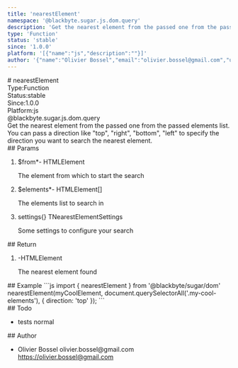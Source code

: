 ```yaml
---
title: 'nearestElement'
namespace: '@blackbyte.sugar.js.dom.query'
description: 'Get the nearest element from the passed one from the passed elements list. You can pass a direction like &quot;top&quot;, &quot;right&quot;, &quot;bottom&quot;, &quot;left&quot; to specify the direction you want to search the nearest element.'
type: 'Function'
status: 'stable'
since: '1.0.0'
platform: '[{"name":"js","description":""}]'
author: '{"name":"Olivier Bossel","email":"olivier.bossel@gmail.com","url":"https://olivier.bossel@gmail.com"}'
---
```

<div class="docmap -mdx">
# nearestElement
<div class="docmap_metas">
<div class="docmap_type"><span class="docmap_type-label">Type:</span><span class="docmap_type-value">Function</span></div>
<div class="docmap_status"><span class="docmap_status-label">Status:</span><span class="docmap_status-value -stable">stable</span></div>
<div class="docmap_since"><span class="docmap_since-label">Since:</span><span class="docmap_since-value">1.0.0</span></div>
<div class="docmap_platform"><span class="docmap_platform-label">Platform:</span><span class="docmap_platform-value -js">js</span></div>
</div>
<div class="docmap_namespace">@blackbyte.sugar.js.dom.query</div>
<div class="docmap_description typo-lead typo-format">
Get the nearest element from the passed one from the passed elements list.
You can pass a direction like &quot;top&quot;, &quot;right&quot;, &quot;bottom&quot;, &quot;left&quot; to specify
the direction you want to search the nearest element.
</div>
<div class="docmap_params">
## Params
<ol class="docmap_list">
<li class="docmap_item">
<span class="docmap_name">$from<span class="docmap_required">*</span></span><span class="docmap_default">-</span> <span class="docmap_type">HTMLElement</span>
<p class="docmap_description">The element from which to start the search</p>
</li>
<li class="docmap_item">
<span class="docmap_name">$elements<span class="docmap_required">*</span></span><span class="docmap_default">-</span> <span class="docmap_type">HTMLElement&lsqb;&rsqb;</span>
<p class="docmap_description">The elements list to search in</p>
</li>
<li class="docmap_item">
<span class="docmap_name">settings</span><span class="docmap_default">&lcub;&rcub;</span> <span class="docmap_type">TNearestElementSettings</span>
<p class="docmap_description">Some settings to configure your search</p>
</li>
</ol>
</div>
<div class="docmap_return">
## Return
<ol class="docmap_list">
<li class="docmap_item">
<span class="docmap_default">-</span><span class="docmap_type">HTMLElement</span>
<p class="docmap_description">The nearest element found</p>
</li>
</ol>
</div>
<div class="docmap_examples">
## Example
<s-code language="js" header>
```js
import { nearestElement } from '@blackbyte/sugar/dom'
nearestElement(myCoolElement, document.querySelectorAll('.my-cool-elements'), {
     direction: 'top'
});
```
</s-code>
</div>
<div class="docmap_todo">
## Todo
<ul class="docmap_list">
<li class="docmap_item">
<span class="docmap_description">tests</span>
<span class="docmap_priority -normal">normal</span>
</li>
</ul>
</div>
<div class="docmap_author">
## Author
<ul class="docmap_list">
<li class="docmap_item">
<span class="docmap_name">Olivier Bossel</span>
<span class="docmap_email">olivier.bossel@gmail.com</span>
<a href="https://olivier.bossel@gmail.com" target="_blank" class="docmap_url">https://olivier.bossel@gmail.com</a>
</li>
</ul>
</div>
</div>